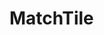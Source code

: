 
<Meta title="Appointment/MatchTile" component={MatchTile} />

# MatchTile

<Story name="MatchTile">
    <MatchTile
        matchId={1}
        schooltype="grundschule"
        grade="2. Klasse"
        pupil={{ firstname: 'Max', lastname: 'Musterschüler' }}
        subjects={['Mathematik', 'Informatik']}
    />
</Story>
